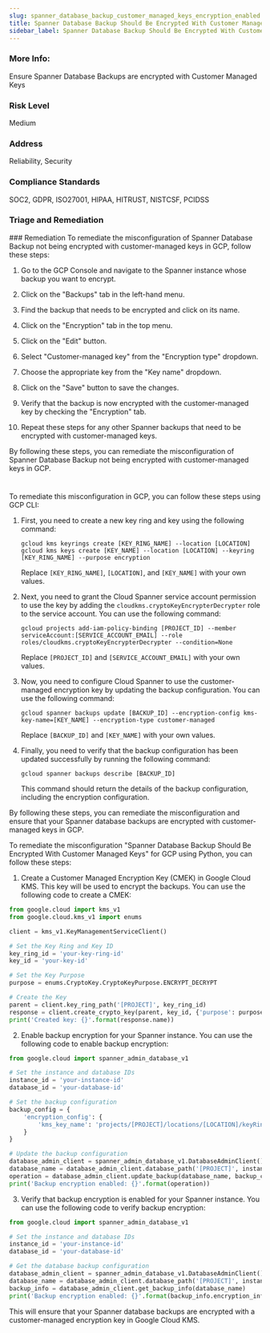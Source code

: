 ```yaml
---
slug: spanner_database_backup_customer_managed_keys_encryption_enabled
title: Spanner Database Backup Should Be Encrypted With Customer Managed Keys
sidebar_label: Spanner Database Backup Should Be Encrypted With Customer Managed Keys
---
```


### More Info:

Ensure Spanner Database Backups are encrypted with Customer Managed Keys

### Risk Level

Medium

### Address

Reliability, Security

### Compliance Standards

SOC2, GDPR, ISO27001, HIPAA, HITRUST, NISTCSF, PCIDSS

### Triage and Remediation
<Tabs>
<Tab title='Remediation'>
### Remediation

<AccordionGroup>
<Accordion title='Using Console' defaultOpen='true'>
To remediate the misconfiguration of Spanner Database Backup not being encrypted with customer-managed keys in GCP, follow these steps:

1. Go to the GCP Console and navigate to the Spanner instance whose backup you want to encrypt.

2. Click on the "Backups" tab in the left-hand menu.

3. Find the backup that needs to be encrypted and click on its name.

4. Click on the "Encryption" tab in the top menu.

5. Click on the "Edit" button.

6. Select "Customer-managed key" from the "Encryption type" dropdown.

7. Choose the appropriate key from the "Key name" dropdown.

8. Click on the "Save" button to save the changes.

9. Verify that the backup is now encrypted with the customer-managed key by checking the "Encryption" tab.

10. Repeat these steps for any other Spanner backups that need to be encrypted with customer-managed keys.

By following these steps, you can remediate the misconfiguration of Spanner Database Backup not being encrypted with customer-managed keys in GCP.

#
</Accordion>

<Accordion title='Using CLI'>
To remediate this misconfiguration in GCP, you can follow these steps using GCP CLI:

1. First, you need to create a new key ring and key using the following command:

   ```
   gcloud kms keyrings create [KEY_RING_NAME] --location [LOCATION]
   gcloud kms keys create [KEY_NAME] --location [LOCATION] --keyring [KEY_RING_NAME] --purpose encryption
   ```

   Replace `[KEY_RING_NAME]`, `[LOCATION]`, and `[KEY_NAME]` with your own values.

2. Next, you need to grant the Cloud Spanner service account permission to use the key by adding the `cloudkms.cryptoKeyEncrypterDecrypter` role to the service account. You can use the following command:

   ```
   gcloud projects add-iam-policy-binding [PROJECT_ID] --member serviceAccount:[SERVICE_ACCOUNT_EMAIL] --role roles/cloudkms.cryptoKeyEncrypterDecrypter --condition=None
   ```

   Replace `[PROJECT_ID]` and `[SERVICE_ACCOUNT_EMAIL]` with your own values.

3. Now, you need to configure Cloud Spanner to use the customer-managed encryption key by updating the backup configuration. You can use the following command:

   ```
   gcloud spanner backups update [BACKUP_ID] --encryption-config kms-key-name=[KEY_NAME] --encryption-type customer-managed
   ```

   Replace `[BACKUP_ID]` and `[KEY_NAME]` with your own values.

4. Finally, you need to verify that the backup configuration has been updated successfully by running the following command:

   ```
   gcloud spanner backups describe [BACKUP_ID]
   ```

   This command should return the details of the backup configuration, including the encryption configuration.

By following these steps, you can remediate the misconfiguration and ensure that your Spanner database backups are encrypted with customer-managed keys in GCP.
</Accordion>

<Accordion title='Using Python'>
To remediate the misconfiguration "Spanner Database Backup Should Be Encrypted With Customer Managed Keys" for GCP using Python, you can follow these steps:

1. Create a Customer Managed Encryption Key (CMEK) in Google Cloud KMS. This key will be used to encrypt the backups. You can use the following code to create a CMEK:

```python
from google.cloud import kms_v1
from google.cloud.kms_v1 import enums

client = kms_v1.KeyManagementServiceClient()

# Set the Key Ring and Key ID
key_ring_id = 'your-key-ring-id'
key_id = 'your-key-id'

# Set the Key Purpose
purpose = enums.CryptoKey.CryptoKeyPurpose.ENCRYPT_DECRYPT

# Create the Key
parent = client.key_ring_path('[PROJECT]', key_ring_id)
response = client.create_crypto_key(parent, key_id, {'purpose': purpose})
print('Created key: {}'.format(response.name))
```

2. Enable backup encryption for your Spanner instance. You can use the following code to enable backup encryption:

```python
from google.cloud import spanner_admin_database_v1

# Set the instance and database IDs
instance_id = 'your-instance-id'
database_id = 'your-database-id'

# Set the backup configuration
backup_config = {
    'encryption_config': {
        'kms_key_name': 'projects/[PROJECT]/locations/[LOCATION]/keyRings/[KEYRING]/cryptoKeys/[KEY]'
    }
}

# Update the backup configuration
database_admin_client = spanner_admin_database_v1.DatabaseAdminClient()
database_name = database_admin_client.database_path('[PROJECT]', instance_id, database_id)
operation = database_admin_client.update_backup(database_name, backup_config)
print('Backup encryption enabled: {}'.format(operation))
```

3. Verify that backup encryption is enabled for your Spanner instance. You can use the following code to verify backup encryption:

```python
from google.cloud import spanner_admin_database_v1

# Set the instance and database IDs
instance_id = 'your-instance-id'
database_id = 'your-database-id'

# Get the database backup configuration
database_admin_client = spanner_admin_database_v1.DatabaseAdminClient()
database_name = database_admin_client.database_path('[PROJECT]', instance_id, database_id)
backup_info = database_admin_client.get_backup_info(database_name)
print('Backup encryption enabled: {}'.format(backup_info.encryption_info.encryption_type))
```

This will ensure that your Spanner database backups are encrypted with a customer-managed encryption key in Google Cloud KMS.
</Accordion>

</AccordionGroup>
</Tab>
</Tabs>

